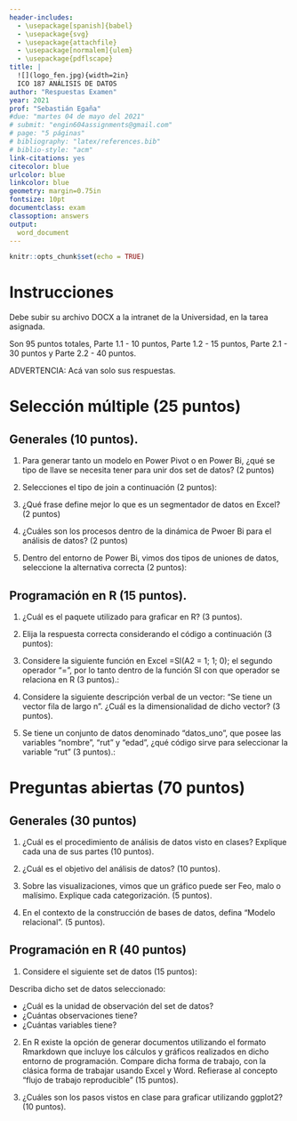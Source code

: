 ```yaml
---
header-includes:
  - \usepackage[spanish]{babel}
  - \usepackage{svg}
  - \usepackage{attachfile}
  - \usepackage[normalem]{ulem}
  - \usepackage{pdflscape}
title: |
  ![](logo_fen.jpg){width=2in}  
  ICO 187 ANÁLISIS DE DATOS
author: "Respuestas Examen"
year: 2021
prof: "Sebastián Egaña"
#due: "martes 04 de mayo del 2021"
# submit: "engin604assignments@gmail.com"
# page: "5 páginas"
# bibliography: "latex/references.bib"
# biblio-style: "acm"
link-citations: yes
citecolor: blue
urlcolor: blue
linkcolor: blue
geometry: margin=0.75in
fontsize: 10pt
documentclass: exam
classoption: answers
output: 
  word_document
---
```


```r
knitr::opts_chunk$set(echo = TRUE)
```

# Instrucciones

Debe subir su archivo DOCX a la intranet de la Universidad, en la tarea asignada. 

Son 95 puntos totales, Parte 1.1 - 10 puntos, Parte 1.2 - 15 puntos, Parte 2.1 - 30 puntos y Parte 2.2 - 40 puntos.

ADVERTENCIA: Acá van solo sus respuestas. 

# Selección múltiple (25 puntos)

## Generales (10 puntos).

1. Para generar tanto un modelo en Power Pivot o en Power Bi, ¿qué se tipo de llave se necesita tener para unir dos set de datos? (2 puntos)

2. Selecciones el tipo de join a continuación (2 puntos): 

3. ¿Qué frase define mejor lo que es un segmentador de datos en Excel? (2 puntos)

4. ¿Cuáles son los procesos dentro de la dinámica de Pwoer Bi para el análisis de datos? (2 puntos)

5. Dentro del entorno de Power Bi, vimos dos tipos de uniones de datos, seleccione la alternativa correcta (2 puntos):

## Programación en R (15 puntos).

1. ¿Cuál es el paquete utilizado para graficar en R? (3 puntos).

2. Elija la respuesta correcta considerando el código a continuación (3 puntos):

3. Considere la siguiente función en Excel =SI(A2 = 1; 1; 0); el segundo operador "=", por lo tanto dentro de la función SI con que operador se relaciona en R (3 puntos).:

4. Considere la siguiente descripción verbal de un vector: "Se tiene un vector fila de largo n". ¿Cuál es la dimensionalidad de dicho vector? (3 puntos).

5. Se tiene un conjunto de datos denominado "datos_uno", que posee las variables "nombre", "rut" y "edad", ¿qué código sirve para seleccionar la variable "rut" (3 puntos).:

# Preguntas abiertas (70 puntos)

## Generales (30 puntos)

1. ¿Cuál es el procedimiento de análisis de datos visto en clases? Explique cada una de sus partes (10 puntos).

2. ¿Cuál es el objetivo del análisis de datos? (10 puntos).

3. Sobre las visualizaciones, vimos que un gráfico puede ser Feo, malo o malísimo. Explique cada categorización. (5 puntos).

4. En el contexto de la construcción de bases de datos, defina "Modelo relacional". (5 puntos).

## Programación en R (40 puntos)

1. Considere el siguiente set de datos (15 puntos):

Describa dicho set de datos seleccionado: 


+ ¿Cuál es la unidad de observación del set de datos?
+ ¿Cuántas observaciones tiene?
+ ¿Cuántas variables tiene?


2. En R existe la opción de generar documentos utilizando el formato Rmarkdown que incluye los cálculos y gráficos realizados en dicho entorno de programación. Compare dicha forma de trabajo, con la clásica forma de trabajar usando Excel y Word. Refierase al concepto "flujo de trabajo reproducible" (15 puntos).

3. ¿Cuáles son los pasos vistos en clase para graficar utilizando ggplot2? (10 puntos).